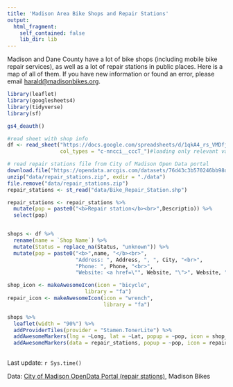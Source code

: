 ```yaml
---
title: 'Madison Area Bike Shops and Repair Stations'
output: 
  html_fragment:
    self_contained: false
    lib_dir: lib 
---
```



Madison and Dane County have a lot of bike shops (including mobile bike repair services), as well as a lot of repair stations in public places. Here is a map of all of them. If you have new information or found an error, please email [harald@madisonbikes.org](mailto:harald@madisonbikes.org). 



```r
library(leaflet)
library(googlesheets4)
library(tidyverse)
library(sf)

gs4_deauth()

#read sheet with shop info
df <- read_sheet("https://docs.google.com/spreadsheets/d/1qkA4_rs_VMDfjsd42Da_JP_2pchGulRiq_yR2tgXJhM/",
                 col_types = "c-nncci__cccT_")#loading only relevant variables to improve performance

# read repair stations file from City of Madison Open Data portal
download.file("https://opendata.arcgis.com/datasets/76d43c3b570246bb98d6f44f0400c000_34.zip", "data/repair_stations.zip")
unzip("data/repair_stations.zip", exdir = "./data")
file.remove("data/repair_stations.zip")
repair_stations <- st_read("data/Bike_Repair_Station.shp")

repair_stations <- repair_stations %>% 
  mutate(pop = paste0("<b>Repair station</b><br>",Descriptio)) %>% 
  select(pop)


shops <- df %>% 
  rename(name = `Shop Name`) %>% 
  mutate(Status = replace_na(Status, "unknown")) %>% 
  mutate(pop = paste0("<b>",name, "</b><br>",
                      "Address: ", Address, ", ", City, "<br>",
                      "Phone: ", Phone, "<br>",
                      "Website: <a href=\"", Website, "\">", Website, "</a><br>"))
```


```r

shop_icon <- makeAwesomeIcon(icon = "bicycle",
                         library = "fa")
repair_icon <- makeAwesomeIcon(icon = "wrench",
                               library = "fa")

shops %>% 
  leaflet(width = "90%") %>% 
  addProviderTiles(provider = "Stamen.TonerLite") %>%
  addAwesomeMarkers(lng = ~Long, lat = ~Lat, popup = ~pop, icon = shop_icon) %>%
  addAwesomeMarkers(data = repair_stations, popup = ~pop, icon = repair_icon)
  
```

Last update: `r Sys.time()`

Data: [City of Madison OpenData Portal (repair stations)](https://data-cityofmadison.opendata.arcgis.com/), Madison Bikes